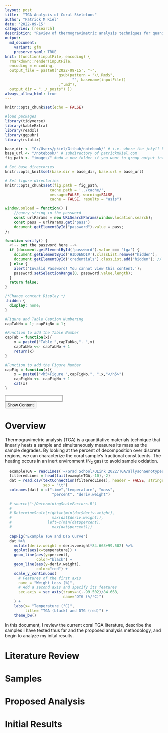 ```yaml
---
layout: post
title:  "TGA Analysis of Coral Skeletons"
author: "Patrick M Kiel"
date: '2022-09-15'
categories: [research]
description: "Review of thermogravimetric analysis techniques for quanitative comparisons of coral skeletal properties."
output:
  md_document:
    variant: gfm
    preserve_yaml: TRUE
knit: (function(inputFile, encoding) {
  rmarkdown::render(inputFile, 
  encoding = encoding, 
  output_file = paste0('2022-09-15', "-",
                        gsub(pattern = "\\.Rmd$",
                              "", basename(inputFile))
                        ,".md"), 
  output_dir = "../_posts") })
always_allow_html: true
---
```


```r
knitr::opts_chunk$set(echo = FALSE)

#load packages
library(tidyverse)
library(kableExtra)
library(readxl)
library(ggpubr)
library(rstatix)

base_dir <- "C:/Users/pkiel/Github/notebook/" # i.e. where the jekyll blog is on the hard drive.
base_url <- "/notebook/" # subdirectory of patrickmkiel.com
fig_path <- "images/" #add a new folder if you want to group output into a single foder

# Set base directories
knitr::opts_knit$set(base.dir = base_dir, base.url = base_url)

# Set figure directories
knitr::opts_chunk$set(fig.path = fig_path,
                    cache.path = '../cache/',
                    message=FALSE, warning=FALSE,
                    cache = FALSE, results = "asis")
```

```js

window.onload = function() {
    //query string in the password
    const urlParams = new URLSearchParams(window.location.search);
    const pass = urlParams.get('pass')
    document.getElementById("password").value = pass;
};

function verify() {
  <!-- set the password here -->
  if (document.getElementById('password').value === 'tga') {
    document.getElementById('HIDDENDIV').classList.remove("hidden"); 
    document.getElementById('credentials').classList.add("hidden"); // Hide the div containing the credentials
  } else {
    alert('Invalid Password! You cannot view this content.');
    password.setSelectionRange(0, password.value.length);
  }
  return false;
}
```

```css
/*Change content Display */
.hidden {
  display: none;
}
```

```r

#Figure and Table Caption Numbering
capTabNo = 1; capFigNo = 1;

#Function to add the Table Number
capTab = function(x){
    x = paste0("Table ",capTabNo,". ",x)
    capTabNo <<- capTabNo + 1
    return(x)
}

#Function to add the Figure Number
capFig = function(x){
    x = paste0("<h5>Figure ",capFigNo,". ",x,"</h5>")
    capFigNo <<- capFigNo + 1
    cat(x)
}
```

<!-- The password box -->
<div id="credentials">
  <input type="text" id="password" onkeydown="if (event.keyCode == 13) verify()" />
  <br/>
  <input id="button" type="button" value="Show Content" onclick="verify()" />
</div>

<!-- The content we want to show after password -->
<div id="HIDDENDIV" class="hidden" markdown="1">

<!-- Place all chunks, text, etc here as you would a normal RMarkdown document -->

# Overview

Thermogravimetric analysis (TGA) is a quantitative materials technique that linearly heats a sample and simultaneously measures its mass as the sample degrades. By looking at the percent of decomposition over discrete regions, we can characterize the coral sample's fractional constituents. The heating occurs in an inert environment (N<sub>2</sub> gas) to avoid sample oxidation.

```r
  exampleTGA = readLines('~/Grad School/ULink 2022/TGA/allysonGenotypes/pmk_genos_149.txt')
  filteredLines = head(tail(exampleTGA,-10),-2)
  dat = read.csv(textConnection(filteredLines), header = FALSE, stringsAsFactors = FALSE,
                 sep = "\t")
  colnames(dat) = c("time","temperature", "mass",
                     "percent",	"deriv.weight")
  
  # source("~/DeterminingScaleFactors.R")
  # 
  # DetermineScale(right=c(min(dat$deriv.weight),
  #                  max(dat$deriv.weight)),
  #                left=c(min(dat$percent),
  #                  max(dat$percent)))
  
  capFig("Example TGA and DTG Curve")
  dat %>%
    mutate(deriv.weight = deriv.weight*84.663+99.502) %>%
    ggplot(aes(x=temperature)) +
    geom_line(aes(y=percent),
              color="black") +
    geom_line(aes(y=deriv.weight),
              color="red") +
    scale_y_continuous(
      # Features of the first axis
      name = "Weight Loss (%)",
      # Add a second axis and specify its features
      sec.axis = sec_axis(trans=~(.-99.502)/84.663,
                          name="DTG (%/°C)")
    ) +
    labs(x= "Temperature (°C)",
         title= "TGA (black) and DTG (red)") +
    theme_bw()
```


In this document, I review the current coral TGA literature, describe the samples I have tested thus far and the proposed analysis methodology, and begin to analyze my inital results.

# Literature Review



# Samples

# Proposed Analysis

# Initial Results

</div>
